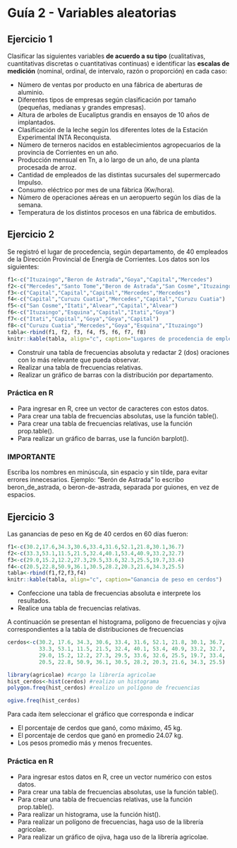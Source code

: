 # Guía 2 - Variables aleatorias

## Ejercicio 1

Clasificar las siguientes variables __de acuerdo a su tipo__ (cualitativas, cuantitativas discretas o cuantitativas continuas) e identificar las __escalas de medición__ (nominal, ordinal, de intervalo, razón o proporción) en cada caso:


* Número de ventas por producto en una fábrica de aberturas de aluminio.
* Diferentes tipos de empresas según clasificación por tamaño (pequeñas, medianas y grandes empresas).
* Altura de arboles de Eucaliptus grandis en ensayos de 10 años de implantados.
* Clasificación de la leche según los diferentes lotes de la Estación Experimental INTA Reconquista. 
* Número de terneros nacidos en establecimientos agropecuarios de la provincia de Corrientes en un año. 
* Producción mensual en Tn, a lo largo de un año, de una planta procesada de arroz.
* Cantidad de empleados de las distintas sucursales del supermercado Impulso.
* Consumo eléctrico por mes de  una fábrica (Kw/hora).
* Número de operaciones aéreas en un aeropuerto según los días de la semana.
* Temperatura de los distintos procesos en una fábrica de embutidos. 


## Ejercicio 2

Se registró el lugar de procedencia, según departamento, de 40 empleados de la Dirección Provincial de Energía de Corrientes. Los datos son los siguientes:



```r
f1<-c("Ituzaingo","Beron de Astrada","Goya","Capital","Mercedes")
f2<-c("Mercedes","Santo Tome","Beron de Astrada","San Cosme","Ituzaingo")
f3<-c("Capital","Capital","Capital","Mercedes","Mercedes")
f4<-c("Capital","Curuzu Cuatia","Mercedes","Capital","Curuzu Cuatia")
f5<-c("San Cosme","Itati","Alvear","Capital","Alvear")
f6<-c("Ituzaingo","Esquina","Capital","Itati","Goya")
f7<-c("Itati","Capital","Goya","Goya","Capital")
f8<-c("Curuzu Cuatia","Mercedes","Goya","Esquina","Ituzaingo")
tabla<-rbind(f1, f2, f3, f4, f5, f6, f7, f8)
knitr::kable(tabla, align="c", caption="Lugares de procedencia de empleados")
```


* Construir una tabla de frecuencias absoluta y redactar 2 (dos) oraciones con lo más relevante que pueda observar.
* Realizar una tabla de frecuencias relativas.
* Realizar un gráfico de barras con la distribución por departamento. 



### Práctica en R

* Para ingresar en R, cree un vector de caracteres con estos datos. 
* Para crear una tabla de frecuencias absolutas, use la función table().
* Para crear una tabla de frecuencias relativas, use la función prop.table().
* Para realizar un gráfico de barras, use la función barplot().



### IMPORTANTE
Escriba los nombres en minúscula, sin espacio y sin tilde, para evitar errores innecesarios. Ejemplo: "Berón de Astrada" lo escribo beron_de_astrada, o beron-de-astrada, separada por guiones, en vez de espacios.


## Ejercicio 3
Las ganancias de peso en Kg de 40 cerdos en 60 días fueron:

```r
f1<-c(30.2,17.6,34.3,30.6,33.4,31.6,52.1,21.8,30.1,36.7)
f2<-c(33.3,53.1,11.5,21.5,32.4,40.1,53.4,40.9,33.2,32.7)
f3<-c(29.0,15.2,12.2,27.3,29.5,33.6,32.3,25.5,19.7,33.4)
f4<-c(20.5,22.8,50.9,36.1,30.5,28.2,20.3,21.6,34.3,25.5)
tabla<-rbind(f1,f2,f3,f4)
knitr::kable(tabla, align="c", caption="Ganancia de peso en cerdos")
```


* Confeccione una tabla de frecuencias absoluta e interprete los resultados.
* Realice una tabla de frecuencias relativas. 


A continuación se presentan el histograma, polígono de frecuencias y ojiva correspondientes a la tabla de distribuciones de frecuencias

```r
cerdos<-c(30.2, 17.6, 34.3, 30.6, 33.4, 31.6, 52.1, 21.8, 30.1, 36.7,
          33.3, 53.1, 11.5, 21.5, 32.4, 40.1, 53.4, 40.9, 33.2, 32.7,
          29.0, 15.2, 12.2, 27.3, 29.5, 33.6, 32.6, 25.5, 19.7, 33.4, 
          20.5, 22.8, 50.9, 36.1, 30.5, 28.2, 20.3, 21.6, 34.3, 25.5)
```

```r
library(agricolae) #cargo la librería agricolae
hist_cerdos<-hist(cerdos) #realizo un histograma
polygon.freq(hist_cerdos) #realizo un polígono de frecuencias
```

```r
ogive.freq(hist_cerdos) 
```


Para cada ítem seleccionar el gráfico que corresponda e indicar


* El porcentaje de cerdos que ganó, como máximo, 45 kg. 
* El porcentaje de cerdos que ganó en promedio 24.07 kg.
* Los pesos promedio más y menos frecuentes. 



### Práctica en R


* Para ingresar estos datos en R, cree un vector numérico con estos datos. 
* Para crear una tabla de frecuencias absolutas, use la función table().
* Para crear una tabla de frecuencias relativas, use la función prop.table().
* Para realizar un histograma, use la función hist().
* Para realizar un polígono de frecuencias, haga uso de la librería agricolae.
* Para realizar un gráfico de ojiva, haga uso de la librería agricolae.

